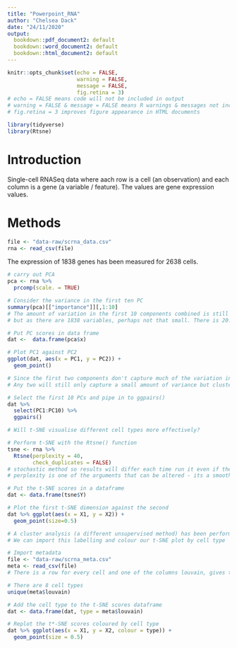 ```yaml
---
title: "Powerpoint_RNA"
author: "Chelsea Dack"
date: "24/11/2020"
output: 
  bookdown::pdf_document2: default
  bookdown::word_document2: default
  bookdown::html_document2: default
---
```


<!-- set default code chunk options -->
```r
knitr::opts_chunk$set(echo = FALSE, 
                      warning = FALSE,
                      message = FALSE,
                      fig.retina = 3)
# echo = FALSE means code will not be included in output
# warning = FALSE & message = FALSE means R warnings & messages not included
# fig.retina = 3 improves figure appearance in HTML documents
```

<!-- insert code chunk for package loading -->
```r
library(tidyverse)
library(Rtsne)
```

# Introduction
Single-cell RNASeq data where aach row is a cell (an observation) and each column is a gene (a variable / feature). The values are gene expression values.

# Methods
```r
file <- "data-raw/scrna_data.csv"
rna <- read_csv(file)
```
The expression of 1838 genes has been measured for 2638 cells.

```r
# carry out PCA
pca <- rna %>% 
  prcomp(scale. = TRUE)

# Consider the variance in the first ten PC
summary(pca)[["importance"]][,1:10]
# The amount of variation in the first 10 components combined is still quite small (6.49%)
# but as there are 1838 variables, perhaps not that small. There is 20.71% in the first 100
```

```r
# Put PC scores in data frame
dat <-  data.frame(pca$x)

# Plot PC1 against PC2
ggplot(dat, aes(x = PC1, y = PC2)) +
  geom_point()

# Since the first two components don't capture much of the variation in the cells, it's worth looking at some other pairwise comparisons
# Any two will still only capture a small amount of variance but clusters may be seen better in some comparisons than others

# Select the first 10 PCs and pipe in to ggpairs()
dat %>%
  select(PC1:PC10) %>% 
  ggpairs()
```

```r
# Will t-SNE visualise different cell types more effectively?

# Perform t-SNE with the Rtsne() function
tsne <- rna %>% 
  Rtsne(perplexity = 40,
        check_duplicates = FALSE)
# stochastic method so results will differ each time run it even if the arguments are the same
# perplexity is one of the arguments that can be altered - its a smoothing of the number of neighbours
```

```r
# Put the t-SNE scores in a dataframe
dat <- data.frame(tsne$Y)

# Plot the first t-SNE dimension against the second
dat %>% ggplot(aes(x = X1, y = X2)) +
  geom_point(size=0.5)

# A cluster analysis (a different unsupervised method) has been performed on these data and the cell types identified and verified by mapping the expression of markers on the clusters
# We can import this labelling and colour our t-SNE plot by cell type

# Import metadata
file <- "data-raw/scrna_meta.csv"
meta <- read_csv(file)
# There is a row for every cell and one of the columns louvain, gives the cell types. Louvain is the name of the clustering algorithm that was used

# There are 8 cell types 
unique(meta$louvain)

# Add the cell type to the t-SNE scores dataframe
dat <- data.frame(dat, type = meta$louvain)

# Replot the t*-SNE scores coloured by cell type
dat %>% ggplot(aes(x = X1, y = X2, colour = type)) +
  geom_point(size = 0.5)

```

